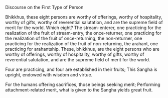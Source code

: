 Discourse on the First Type of Person

Bhikkhus, these eight persons are worthy of offerings, worthy of hospitality, worthy of gifts, worthy of reverential salutation, and are the supreme field of merit for the world. Which eight? The stream-enterer, one practicing for the realization of the fruit of stream-entry, the once-returner, one practicing for the realization of the fruit of once-returning, the non-returner, one practicing for the realization of the fruit of non-returning, the arahant, one practicing for arahantship. These, bhikkhus, are the eight persons who are worthy of offerings, worthy of hospitality, worthy of gifts, worthy of reverential salutation, and are the supreme field of merit for the world.

Four are practicing,
and four are established in their fruits;
This Sangha is upright,
endowed with wisdom and virtue.

For the humans offering sacrifices,
those beings seeking merit;
Performing attachment-related merit,
what is given to the Sangha yields great fruit.
